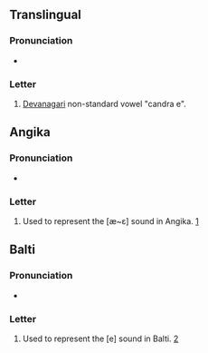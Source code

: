 {{character info}}
==Translingual==

===Pronunciation===
* {{IPA|mul|[æ]}}

===Letter===
{{mul-letter|sc=Deva}}

# [[Devanagari]] non-standard vowel "candra e".

==Angika==

===Pronunciation===
* {{IPA|xsr|[æ~ɛ]}}

===Letter===
{{head|xsr|letter|tr=æ}}

# Used to represent the [æ~ɛ] sound in Angika. [https://omniglot.com/writing/angika.htm]

==Balti==

===Pronunciation===
* {{IPA|xsr|[e]}}

===Letter===
{{head|xsr|letter|tr=e}}

# Used to represent the [e] sound in Balti. [https://omniglot.com/writing/balti.htm]